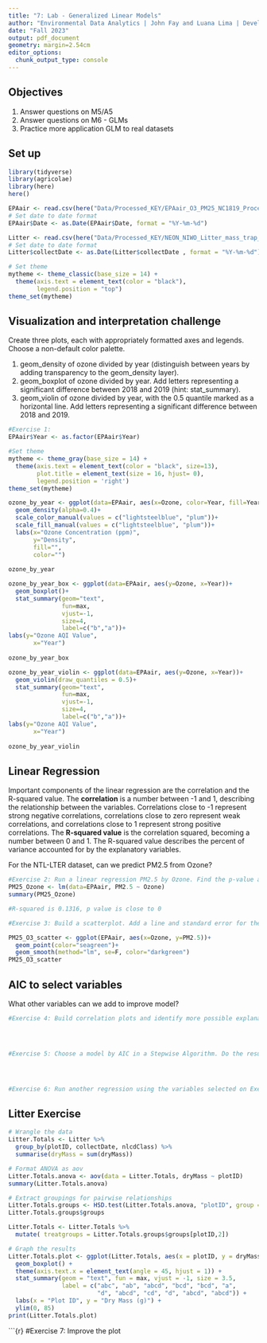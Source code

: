 ```yaml
---
title: "7: Lab - Generalized Linear Models"
author: "Environmental Data Analytics | John Fay and Luana Lima | Developed by Kateri Salk"
date: "Fall 2023"
output: pdf_document
geometry: margin=2.54cm
editor_options: 
  chunk_output_type: console
---
```


## Objectives

1.  Answer questions on M5/A5
2.  Answer questions on M6 - GLMs
3.  Practice more application GLM to real datasets

## Set up

```r
library(tidyverse)
library(agricolae)   
library(here)
here()

EPAair <- read.csv(here("Data/Processed_KEY/EPAair_O3_PM25_NC1819_Processed.csv"), stringsAsFactors = TRUE)
# Set date to date format
EPAair$Date <- as.Date(EPAair$Date, format = "%Y-%m-%d")

Litter <- read.csv(here("Data/Processed_KEY/NEON_NIWO_Litter_mass_trap_Processed.csv"), stringsAsFactors = TRUE)
# Set date to date format
Litter$collectDate <- as.Date(Litter$collectDate , format = "%Y-%m-%d")

# Set theme
mytheme <- theme_classic(base_size = 14) +
  theme(axis.text = element_text(color = "black"), 
        legend.position = "top")
theme_set(mytheme)
```

## Visualization and interpretation challenge

Create three plots, each with appropriately formatted axes and legends. Choose a non-default color palette.

1.  geom_density of ozone divided by year (distinguish between years by adding transparency to the geom_density layer).
2.  geom_boxplot of ozone divided by year. Add letters representing a significant difference between 2018 and 2019 (hint: stat_summary).
3.  geom_violin of ozone divided by year, with the 0.5 quantile marked as a horizontal line. Add letters representing a significant difference between 2018 and 2019.

```r
#Exercise 1:
EPAair$Year <- as.factor(EPAair$Year)

#Set theme
mytheme <- theme_gray(base_size = 14) +
  theme(axis.text = element_text(color = "black", size=13),
        plot.title = element_text(size = 16, hjust= 0),
        legend.position = 'right')
theme_set(mytheme)

ozone_by_year <- ggplot(data=EPAair, aes(x=Ozone, color=Year, fill=Year))+
  geom_density(alpha=0.4)+
  scale_color_manual(values = c("lightsteelblue", "plum"))+
  scale_fill_manual(values = c("lightsteelblue", "plum"))+
  labs(x="Ozone Concentration (ppm)",
       y="Density",
       fill="",
       color="")
  
ozone_by_year

ozone_by_year_box <- ggplot(data=EPAair, aes(y=Ozone, x=Year))+
  geom_boxplot()+
  stat_summary(geom="text",
               fun=max,
               vjust=-1,
               size=4,
               label=c("b","a"))+
labs(y="Ozone AQI Value",
       x="Year")
  
ozone_by_year_box

ozone_by_year_violin <- ggplot(data=EPAair, aes(y=Ozone, x=Year))+
  geom_violin(draw_quantiles = 0.5)+
  stat_summary(geom="text",
               fun=max,
               vjust=-1,
               size=4,
               label=c("b","a"))+
labs(y="Ozone AQI Value",
       x="Year")
  
ozone_by_year_violin
```

## Linear Regression

Important components of the linear regression are the correlation and the R-squared value. The **correlation** is a number between -1 and 1, describing the relationship between the variables. Correlations close to -1 represent strong negative correlations, correlations close to zero represent weak correlations, and correlations close to 1 represent strong positive correlations. The **R-squared value** is the correlation squared, becoming a number between 0 and 1. The R-squared value describes the percent of variance accounted for by the explanatory variables.

For the NTL-LTER dataset, can we predict PM2.5 from Ozone?

```r

#Exercise 2: Run a linear regression PM2.5 by Ozone. Find the p-value and R-squared value. 
PM25_Ozone <- lm(data=EPAair, PM2.5 ~ Ozone)
summary(PM25_Ozone)

#R-squared is 0.1316, p value is close to 0

#Exercise 3: Build a scatterplot. Add a line and standard error for the linear regression. Add the regression equation to the plot

PM25_O3_scatter <- ggplot(EPAair, aes(x=Ozone, y=PM2.5))+
  geom_point(color="seagreen")+
  geom_smooth(method="lm", se=F, color="darkgreen")
PM25_O3_scatter
```

## AIC to select variables

What other variables can we add to improve model?

```r

#Exercise 4: Build correlation plots and identify more possible explanatory variables to add to the regression.




#Exercise 5: Choose a model by AIC in a Stepwise Algorithm. Do the results from AIC match the variables you selected on Exercise 4?




#Exercise 6: Run another regression using the variables selected on Exercise 6. Compare r-squared value with the one from Exercise 2. 

```

## Litter Exercise

```r
# Wrangle the data
Litter.Totals <- Litter %>%
  group_by(plotID, collectDate, nlcdClass) %>%
  summarise(dryMass = sum(dryMass))

# Format ANOVA as aov
Litter.Totals.anova <- aov(data = Litter.Totals, dryMass ~ plotID)
summary(Litter.Totals.anova)

# Extract groupings for pairwise relationships
Litter.Totals.groups <- HSD.test(Litter.Totals.anova, "plotID", group = TRUE)
Litter.Totals.groups$groups

Litter.Totals <- Litter.Totals %>%
  mutate( treatgroups = Litter.Totals.groups$groups[plotID,2])

# Graph the results
Litter.Totals.plot <- ggplot(Litter.Totals, aes(x = plotID, y = dryMass)) +
  geom_boxplot() +
  theme(axis.text.x = element_text(angle = 45, hjust = 1)) +
  stat_summary(geom = "text", fun = max, vjust = -1, size = 3.5,
               label = c("abc", "ab", "abcd", "bcd", "bcd", "a", 
                         "d", "abcd", "cd", "d", "abcd", "abcd")) +
  labs(x = "Plot ID", y = "Dry Mass (g)") +
  ylim(0, 85)
print(Litter.Totals.plot)

```

\`\`\`{r} #Exercise 7: Improve the plot
